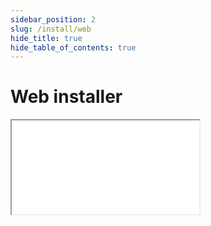 ```yaml
---
sidebar_position: 2
slug: /install/web
hide_title: true
hide_table_of_contents: true
---
```



# Web installer

<iframe
  className={clsx('shadow--lw', styles.installerFrame)}
  src="/install/_web"
  title="ProtonAOSP web installer"
  allow="usb 'self' https://protonaosp.kdrag0n.dev"
  scrolling="no" />
